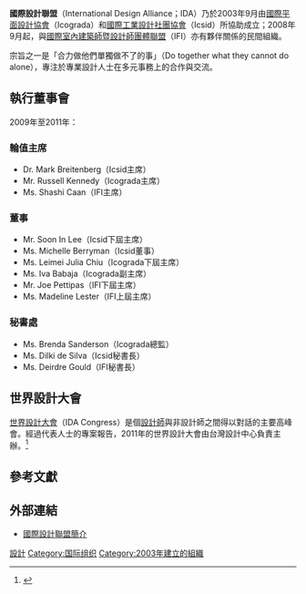 '''國際設計聯盟'''（International Design Alliance；IDA）乃於2003年9月由[[國際平面設計協會|國際平面設計協會]]（Icograda）和[[國際工業設計社團協會|國際工業設計社團協會]]（Icsid）所協助成立；2008年9月起，與[[國際室內建築師暨設計師團體聯盟|國際室內建築師暨設計師團體聯盟]]（IFI）亦有夥伴關係的民間組織。

宗旨之一是「合力做他們單獨做不了的事」（Do together what they cannot do alone），專注於專業設計人士在多元事務上的合作與交流。
<!--
==願景==
The design community working together for a world that is balanced, inclusive and sustainable.

==任務==
To bring the benefits of design to world bodies, governments, business and society.

==目標==
• To serve as the collective voice of design
• To develop and share knowledge of design around the world
• To stimulate innovation through multidisciplinary design collaboration
• To promote the mutual interest of all design professions
• To encourage the use and value of design by building relationships with world bodies

==治理==
The International Design Alliance (IDA) is governed by the IDA Executive Committee, which consists of nine members. These members are appointed by the Executive Boards at the first board meeting immediately following the General Assemblies of each partner and serve until the next General Assembly.
-->
==執行董事會==
2009年至2011年：
===輪值主席===
*Dr. Mark Breitenberg（Icsid主席）
*Mr. Russell Kennedy（Icograda主席）
*Ms. Shashi Caan（IFI主席）

===董事===
*Mr. Soon In Lee（Icsid下屆主席）
*Ms. Michelle Berryman（Icsid董事）
*Ms. Leimei Julia Chiu（Icograda下屆主席）
*Ms. Iva Babaja（Icograda副主席）
*Mr. Joe Pettipas（IFI下屆主席）
*Ms. Madeline Lester（IFI上屆主席）

===秘書處===
*Ms. Brenda Sanderson（Icograda總監）
*Ms. Dilki de Silva（Icsid秘書長）
*Ms. Deirdre Gould（IFI秘書長）

==世界設計大會==
[[世界設計大會|世界設計大會]]（IDA Congress）是個[[設計師|設計師]]與非設計師之間得以對話的主要高峰會。經過代表人士的專案報告，2011年的世界設計大會由台灣設計中心負責主辦。<ref>{{Cite web |url=http://www.icsid.org/about/IDA.htm |title=The International Design Alliance (IDA)－About Us |accessdate=2010-05-01 |archive-date=2011-11-30 |archive-url=https://web.archive.org/web/20111130010724/http://www.icsid.org/about/IDA.htm |dead-url=no }}</ref>

==參考文獻==
{{reflist}}

==外部連結==
* [https://web.archive.org/web/20111130010724/http://www.icsid.org/about/IDA.htm 國際設計聯盟簡介]

[[Category:設計|]]
[[Category:国际组织|Category:国际组织]]
[[Category:2003年建立的組織|Category:2003年建立的組織]]
